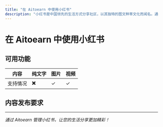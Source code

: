 ```yaml
---
title: "在 Aitoearn 中使用小红书"
description: "小红书是中国领先的生活方式分享社区，以其独特的图文种草文化而闻名。通过 Aitoearn，您可以轻松管理小红书内容，提升品牌影响力。"
---
```


# 在 Aitoearn 中使用小红书

## 可用功能
| 内容 | 纯文字 | 图片 | 视频 |
| --- | --- | --- | --- |
| 支持情况 | ✖️ | ✓ | ✓ |

## 内容发布要求

---

*通过 Aitoearn 管理小红书，让您的生活分享更加精彩！*
